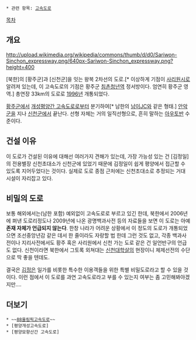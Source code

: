  * 관련 항목: [[고속도로]]

[[목차]]

== 개요 ==
http://upload.wikimedia.org/wikipedia/commons/thumb/d/d0/Sariwon-Sinchon_expressway.png/640px-Sariwon-Sinchon_expressway.png?height=400

[북한]의 [황주군]과 [신천군]을 잇는 왕복 2차선의 도로.[* 이상하게 기점이 [[사리원시]]로 알려져 있는데, 이 고속도로의 기점은 황주군 [[침촌청년역]] 정서방이다. 엄연히 황주군 영역.] 
총연장 33km의 도로로 [[1996년]] 개통되었다.

[[황주군]]에서 [[개성평양간 고속도로]]로부터 분기하여[* 남한의 [[남이JC]]와 같은 형태.] [[안악군]]을 지나 [[신천군]]에서 끝난다. 선형 자체는 거의 일직선형으로, 흔히 말하는 [[아우토반]] 수준이다. 

== 건설 이유 ==
이 도로가 건설된 이유에 대해선 여러가지 견해가 있는데, 가장 가능성 있는 건 [김정일]의 전용별장 신천초대소가 신천군에 있었기 때문에 김정일이 쉽게 평양에서 접근할 수 있도록 지어두었다는 것이다. 실제로 도로 종점 근처에는 신천초대소로 추정되는 거대 시설이 자리잡고 있다.

== 비밀의 도로 ==
보통 해외에서는(남한 포함) 예외없이 고속도로로 부르고 있긴 한데, 북한에서 2006년에 펴낸 도로리정도나 2009년에 나온 광명백과사전 등의 자료들을 보면 이 도로는 아예 '''존재 자체가 언급되지 않는다'''. 한창 나라가 어려운 상황에서 이 정도의 도로가 개통되었으면 조선중앙년감 같은 데서 한 줄이라도 자랑할 법 한데 그런 것도 없고, 각종 백과사전이나 지리사전에서도 황주 혹은 사리원에서 신천 가는 도로 같은 건 일언반구의 언급도 없다. 신천이라면 북한에서 그토록 외쳐대는 [[신천대학살]]의 현장이니 체제선전의 수단으로 딱 좋을 텐데도.

결국은 [[김정은]] 일가를 비롯한 특수한 이용객들을 위한 특별 비밀도로라고 할 수 있을 것이다. 이런 점에서 이 도로를 과연 고속도로라고 부를 수 있는지 여부는 좀 고민해봐야겠지만....

== 더보기 ==
 * ~~[[88올림픽고속도로]]~~
 * [평양개성고속도로]
 * [평양묘향산간 고속도로]
